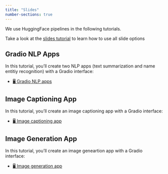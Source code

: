 ```yaml
---
title: "Slides"
number-sections: true
---
```


We use HuggingFace pipelines in the following tutorials.

::: {.callout-note appearance="simple"}
Take a look at the [slides tutorial](https://kirenz.github.io/lab-toolkit/slides/slides.html#/title-slide) to learn how to use all slide options 

:::

## Gradio NLP Apps

In this tutorial, you'll create two NLP apps (text summarization and name entitiy recognition) with a Gradio interface:

- [🖥️ Gradio NLP apps](/slides/1_nlp_apps.qmd)


## Image Captioning App

In this tutorial, you'll create an image captioning app with a Gradio interface:

- [🖥️ Image captioning app](/slides/2_image_captioning_app.qmd)


## Image Generation App

In this tutorial, you'll create an image geneartion app with a Gradio interface:

- [🖥️ Image generation app](/slides/3_image_generation_app.qmd)